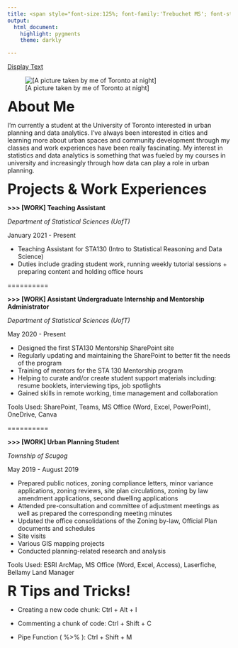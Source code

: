 ```yaml
---
title: <span style="font-size:125%; font-family:'Trebuchet MS'; font-style:normal">-Ivy Liang-</span>
output:
  html_document:
    highlight: pygments
    theme: darkly

---
```


<a href="second_page.html">Display Text</a>


![[A picture taken by me of Toronto at night]](toronto_view.jpg)


<font size = "6.5"> **About Me** </font>

I'm currently a student at the University of Toronto interested in urban planning and data analytics. I've always been interested in cities and learning more about urban spaces and community development through my classes and work experiences have been really fascinating. My interest in statistics and data analytics is something that was fueled by my courses in university and increasingly through how data can play a role in urban planning. 



<font size = "6.5"> **Projects & Work Experiences** </font>

**>>> [WORK] Teaching Assistant** \n 

*Department of Statistical Sciences (UofT)* \n

January 2021 - Present \n

\n
- Teaching Assistant for STA130 (Intro to Statistical Reasoning and Data Science)
- Duties include grading student work, running weekly tutorial sessions + preparing content and holding office hours

==========

**>>> [WORK] Assistant Undergraduate Internship and Mentorship Administrator** \n 

*Department of Statistical Sciences (UofT)* \n

May 2020 - Present \n 


\n
- Designed the first STA130 Mentorship SharePoint site
- Regularly updating and maintaining the SharePoint to better fit the needs of the program
- Training of mentors for the STA 130 Mentorship program
- Helping to curate and/or create student support materials including: resume booklets, interviewing tips, job spotlights
- Gained skills in remote working, time management and collaboration

Tools Used: SharePoint, Teams, MS Office (Word, Excel, PowerPoint), OneDrive, Canva

==========

**>>> [WORK] Urban Planning Student** \n 

*Township of Scugog* \n

May 2019 - August 2019 \n 

\n
- Prepared public notices, zoning compliance letters, minor variance applications, zoning reviews, site plan circulations, zoning by law amendment applications, second dwelling applications
- Attended pre-consultation and committee of adjustment meetings as well as prepared the corresponding meeting minutes
- Updated the office consolidations of the Zoning by-law, Official Plan documents and schedules
- Site visits
- Various GIS mapping projects
- Conducted planning-related research and analysis

Tools Used: ESRI ArcMap, MS Office (Word, Excel, Access), Laserfiche, Bellamy Land Manager



<font size = "6.5"> **R Tips and Tricks!** </font>


- Creating a new code chunk: Ctrl + Alt + I

- Commenting a chunk of code: Ctrl + Shift + C

- Pipe Function ( %>% ): Ctrl + Shift + M


